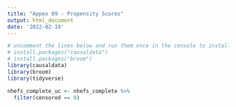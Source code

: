 ```yaml
---
title: "Appex 09 - Propensity Scores"
output: html_document
date: '2022-02-19'
---
```


```r
# uncomment the lines below and run them once in the console to install packages
# install.packages("causaldata")
# install.packages("broom")
library(causaldata)
library(broom)
library(tidyverse)
```

```r
nhefs_complete_uc <- nhefs_complete %>% 
  filter(censored == 0)
```